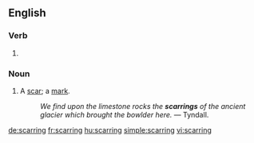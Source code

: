 ==English==

===Verb===
{{head|en|present participle}}

# {{present participle of|scar|lang=en|nocat=1}}

===Noun===
{{en-noun}}

# A [[scar]]; a [[mark]].
#: ''We find upon the limestone rocks the '''scarrings''' of the ancient glacier which brought the bowlder here.'' &mdash; Tyndall.

[[de:scarring]]
[[fr:scarring]]
[[hu:scarring]]
[[simple:scarring]]
[[vi:scarring]]
